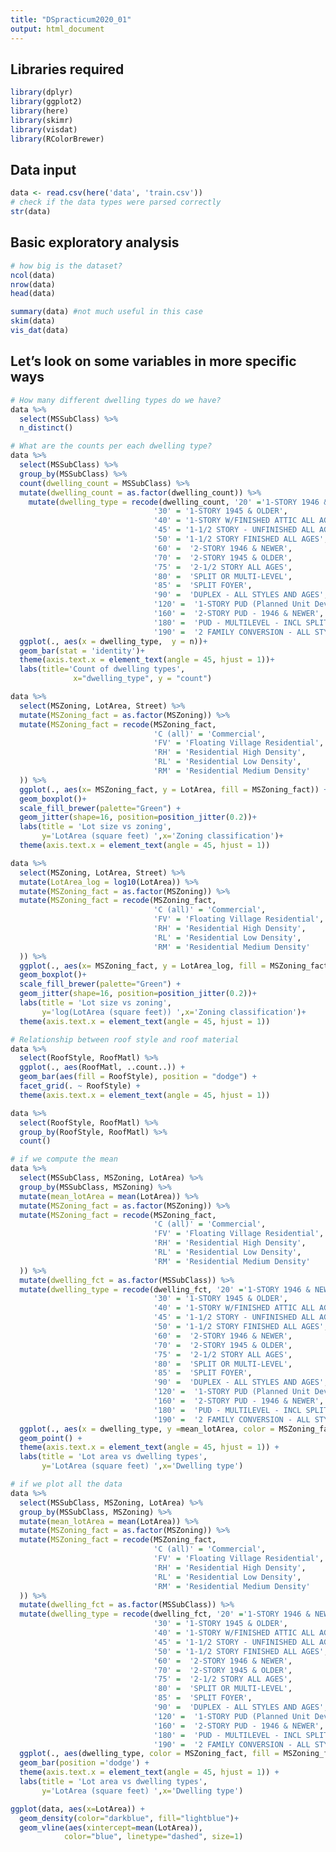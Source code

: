 ```yaml
---
title: "DSpracticum2020_01"
output: html_document
---
```


## Libraries required
```r
library(dplyr)
library(ggplot2)
library(here)
library(skimr)
library(visdat)
library(RColorBrewer)
```

## Data input
```r
data <- read.csv(here('data', 'train.csv'))
# check if the data types were parsed correctly
str(data)
```

## Basic exploratory analysis
```r
# how big is the dataset?
ncol(data)
nrow(data)
head(data)

summary(data) #not much useful in this case
skim(data)
vis_dat(data)
```

## Let's look on some variables in more specific ways
  
```r
# How many different dwelling types do we have?
data %>%
  select(MSSubClass) %>%
  n_distinct()
```

```r
# What are the counts per each dwelling type?
data %>%
  select(MSSubClass) %>%
  group_by(MSSubClass) %>%
  count(dwelling_count = MSSubClass) %>%
  mutate(dwelling_count = as.factor(dwelling_count)) %>%
    mutate(dwelling_type = recode(dwelling_count, '20' ='1-STORY 1946 & NEWER ALL STYLES',
                                '30' = '1-STORY 1945 & OLDER',
                                '40' = '1-STORY W/FINISHED ATTIC ALL AGES',
                                '45' = '1-1/2 STORY - UNFINISHED ALL AGES',
                                '50' = '1-1/2 STORY FINISHED ALL AGES',
                                '60' =  '2-STORY 1946 & NEWER',
                                '70' =  '2-STORY 1945 & OLDER',
                                '75' =  '2-1/2 STORY ALL AGES',
                                '80' =  'SPLIT OR MULTI-LEVEL',
                                '85' =  'SPLIT FOYER',
                                '90' =  'DUPLEX - ALL STYLES AND AGES',
                                '120' =  '1-STORY PUD (Planned Unit Development) - 1946 & NEWER',
                                '160' =  '2-STORY PUD - 1946 & NEWER',
                                '180' =  'PUD - MULTILEVEL - INCL SPLIT LEV/FOYER',
                                '190' =  '2 FAMILY CONVERSION - ALL STYLES AND AGES' )) %>%
  ggplot(., aes(x = dwelling_type,  y = n))+
  geom_bar(stat = 'identity')+
  theme(axis.text.x = element_text(angle = 45, hjust = 1))+
  labs(title='Count of dwelling types',
              x="dwelling_type", y = "count")
```

```r
data %>%
  select(MSZoning, LotArea, Street) %>%
  mutate(MSZoning_fact = as.factor(MSZoning)) %>%
  mutate(MSZoning_fact = recode(MSZoning_fact, 
                                'C (all)' = 'Commercial',
                                'FV' = 'Floating Village Residential',
                                'RH' = 'Residential High Density',
                                'RL' = 'Residential Low Density',
                                'RM' = 'Residential Medium Density'
  )) %>%
  ggplot(., aes(x= MSZoning_fact, y = LotArea, fill = MSZoning_fact)) + 
  geom_boxplot()+
  scale_fill_brewer(palette="Green") + 
  geom_jitter(shape=16, position=position_jitter(0.2))+
  labs(title = 'Lot size vs zoning',
       y='LotArea (square feet) ',x='Zoning classification')+
  theme(axis.text.x = element_text(angle = 45, hjust = 1))

data %>%
  select(MSZoning, LotArea, Street) %>%
  mutate(LotArea_log = log10(LotArea)) %>%
  mutate(MSZoning_fact = as.factor(MSZoning)) %>%
  mutate(MSZoning_fact = recode(MSZoning_fact, 
                                'C (all)' = 'Commercial',
                                'FV' = 'Floating Village Residential',
                                'RH' = 'Residential High Density',
                                'RL' = 'Residential Low Density',
                                'RM' = 'Residential Medium Density'
  )) %>%
  ggplot(., aes(x= MSZoning_fact, y = LotArea_log, fill = MSZoning_fact)) + 
  geom_boxplot()+
  scale_fill_brewer(palette="Green") + 
  geom_jitter(shape=16, position=position_jitter(0.2))+
  labs(title = 'Lot size vs zoning',
       y='log(LotArea (square feet)) ',x='Zoning classification')+
  theme(axis.text.x = element_text(angle = 45, hjust = 1))
```

```r
# Relationship between roof style and roof material
data %>%
  select(RoofStyle, RoofMatl) %>%
  ggplot(., aes(RoofMatl, ..count..)) + 
  geom_bar(aes(fill = RoofStyle), position = "dodge") +
  facet_grid(. ~ RoofStyle) + 
  theme(axis.text.x = element_text(angle = 45, hjust = 1))

data %>%
  select(RoofStyle, RoofMatl) %>%
  group_by(RoofStyle, RoofMatl) %>%
  count() 
```

```r
# if we compute the mean
data %>%
  select(MSSubClass, MSZoning, LotArea) %>%
  group_by(MSSubClass, MSZoning) %>%
  mutate(mean_lotArea = mean(LotArea)) %>%
  mutate(MSZoning_fact = as.factor(MSZoning)) %>%
  mutate(MSZoning_fact = recode(MSZoning_fact, 
                                'C (all)' = 'Commercial',
                                'FV' = 'Floating Village Residential',
                                'RH' = 'Residential High Density',
                                'RL' = 'Residential Low Density',
                                'RM' = 'Residential Medium Density'
  )) %>%
  mutate(dwelling_fct = as.factor(MSSubClass)) %>%
  mutate(dwelling_type = recode(dwelling_fct, '20' ='1-STORY 1946 & NEWER ALL STYLES',
                                '30' = '1-STORY 1945 & OLDER',
                                '40' = '1-STORY W/FINISHED ATTIC ALL AGES',
                                '45' = '1-1/2 STORY - UNFINISHED ALL AGES',
                                '50' = '1-1/2 STORY FINISHED ALL AGES',
                                '60' =  '2-STORY 1946 & NEWER',
                                '70' =  '2-STORY 1945 & OLDER',
                                '75' =  '2-1/2 STORY ALL AGES',
                                '80' =  'SPLIT OR MULTI-LEVEL',
                                '85' =  'SPLIT FOYER',
                                '90' =  'DUPLEX - ALL STYLES AND AGES',
                                '120' =  '1-STORY PUD (Planned Unit Development) - 1946 & NEWER',
                                '160' =  '2-STORY PUD - 1946 & NEWER',
                                '180' =  'PUD - MULTILEVEL - INCL SPLIT LEV/FOYER',
                                '190' =  '2 FAMILY CONVERSION - ALL STYLES AND AGES' )) %>%
  ggplot(., aes(x = dwelling_type, y =mean_lotArea, color = MSZoning_fact))+
  geom_point() +
  theme(axis.text.x = element_text(angle = 45, hjust = 1)) + 
  labs(title = 'Lot area vs dwelling types',
       y='LotArea (square feet) ',x='Dwelling type')

# if we plot all the data
data %>%
  select(MSSubClass, MSZoning, LotArea) %>%
  group_by(MSSubClass, MSZoning) %>%
  mutate(mean_lotArea = mean(LotArea)) %>%
  mutate(MSZoning_fact = as.factor(MSZoning)) %>%
  mutate(MSZoning_fact = recode(MSZoning_fact, 
                                'C (all)' = 'Commercial',
                                'FV' = 'Floating Village Residential',
                                'RH' = 'Residential High Density',
                                'RL' = 'Residential Low Density',
                                'RM' = 'Residential Medium Density'
  )) %>%
  mutate(dwelling_fct = as.factor(MSSubClass)) %>%
  mutate(dwelling_type = recode(dwelling_fct, '20' ='1-STORY 1946 & NEWER ALL STYLES',
                                '30' = '1-STORY 1945 & OLDER',
                                '40' = '1-STORY W/FINISHED ATTIC ALL AGES',
                                '45' = '1-1/2 STORY - UNFINISHED ALL AGES',
                                '50' = '1-1/2 STORY FINISHED ALL AGES',
                                '60' =  '2-STORY 1946 & NEWER',
                                '70' =  '2-STORY 1945 & OLDER',
                                '75' =  '2-1/2 STORY ALL AGES',
                                '80' =  'SPLIT OR MULTI-LEVEL',
                                '85' =  'SPLIT FOYER',
                                '90' =  'DUPLEX - ALL STYLES AND AGES',
                                '120' =  '1-STORY PUD (Planned Unit Development) - 1946 & NEWER',
                                '160' =  '2-STORY PUD - 1946 & NEWER',
                                '180' =  'PUD - MULTILEVEL - INCL SPLIT LEV/FOYER',
                                '190' =  '2 FAMILY CONVERSION - ALL STYLES AND AGES' )) %>%
  ggplot(., aes(dwelling_type, color = MSZoning_fact, fill = MSZoning_fact))+
  geom_bar(position ='dodge') +
  theme(axis.text.x = element_text(angle = 45, hjust = 1)) + 
  labs(title = 'Lot area vs dwelling types',
       y='LotArea (square feet) ',x='Dwelling type')

```


```r
ggplot(data, aes(x=LotArea)) + 
  geom_density(color="darkblue", fill="lightblue")+
  geom_vline(aes(xintercept=mean(LotArea)),
            color="blue", linetype="dashed", size=1)

```
